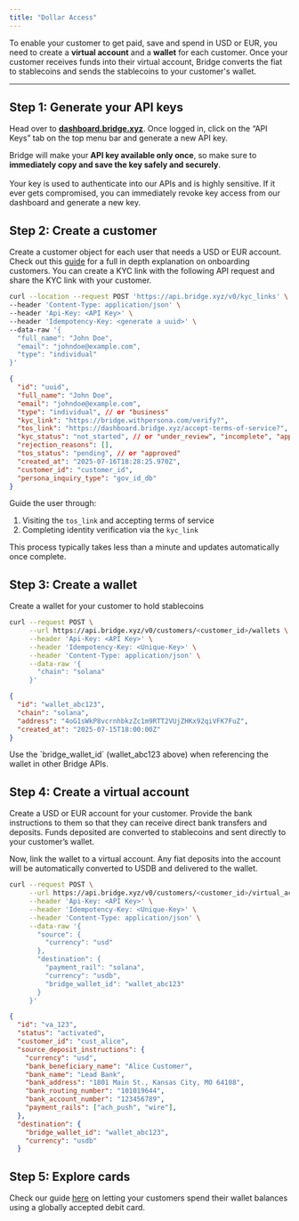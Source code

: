 ```yaml
---
title: "Dollar Access"
---
```


To enable your customer to get paid, save and spend in USD or EUR, you need to create a **virtual account** and a **wallet** for each customer. Once your customer receives funds into their virtual account, Bridge converts the fiat to stablecoins and sends the stablecoins to your customer's wallet.

---

## Step 1: Generate your API keys

Head over to [**dashboard.bridge.xyz**](https://dashboard.bridge.xyz/). Once logged in, click on the “API Keys” tab on the top menu bar and generate a new API key.

Bridge will make your **API key available only once**, so make sure to **immediately copy and save the key safely and securely**. \
\
Your key is used to authenticate into our APIs and is highly sensitive. If it ever gets compromised, you can immediately revoke key access from our dashboard and generate a new key.

## Step 2: Create a customer

Create a customer object for each user that needs a USD or EUR account. Check out this [guide](/get-started/introduction/quick-start/create-your-first-customer) for a full in depth explanation on onboarding customers. You can create a KYC link with the following API request and share the KYC link with your customer.

```bash Request expandable
curl --location --request POST 'https://api.bridge.xyz/v0/kyc_links' \
--header 'Content-Type: application/json' \
--header 'Api-Key: <API Key>' \
--header 'Idempotency-Key: <generate a uuid>' \
--data-raw '{
  "full_name": "John Doe",
  "email": "johndoe@example.com",
  "type": "individual"
}'
```

```json Response expandable
{
  "id": "uuid",
  "full_name": "John Doe",
  "email": "johndoe@example.com",
  "type": "individual", // or "business"
  "kyc_link": "https://bridge.withpersona.com/verify?",
  "tos_link": "https://dashboard.bridge.xyz/accept-terms-of-service?",
  "kyc_status": "not_started", // or "under_review", "incomplete", "approved" or "rejected"
  "rejection_reasons": [],
  "tos_status": "pending", // or "approved"
  "created_at": "2025-07-16T18:28:25.970Z",
  "customer_id": "customer_id",
  "persona_inquiry_type": "gov_id_db"
}
```

Guide the user through:

1. Visiting the `tos_link` and accepting terms of service
2. Completing identity verification via the `kyc_link`

This process typically takes less than a minute and updates automatically once complete.

## Step 3: Create a wallet

Create a wallet for your customer to hold stablecoins

```bash Request expandable
curl --request POST \
     --url https://api.bridge.xyz/v0/customers/<customer_id>/wallets \
     --header 'Api-Key: <API Key>' \
     --header 'Idempotency-Key: <Unique-Key>' \
     --header 'Content-Type: application/json' \
     --data-raw '{
       "chain": "solana"
     }'
```

```json Response expandable
{
  "id": "wallet_abc123",
  "chain": "solana",
  "address": "4oG1sWkP8vcrnhbkzZc1m9RTT2VUjZHKx92qiVFK7FuZ",
  "created_at": "2025-07-15T18:00:00Z"
}
```

<Note>
  Use the `bridge_wallet_id` (wallet_abc123 above) when referencing the wallet in other Bridge APIs.
</Note>

## Step 4: Create a virtual account

Create a USD or EUR account for your customer. Provide the bank instructions to them so that they can receive direct bank transfers and deposits. Funds deposited are converted to stablecoins and sent directly to your customer’s wallet.

Now, link the wallet to a virtual account. Any fiat deposits into the account will be automatically converted to USDB and delivered to the wallet.

```bash Request expandable
curl --request POST \
     --url https://api.bridge.xyz/v0/customers/<customer_id>/virtual_accounts \
     --header 'Api-Key: <API Key>' \
     --header 'Idempotency-Key: <Unique-Key>' \
     --header 'Content-Type: application/json' \
     --data-raw '{
       "source": {
         "currency": "usd"
       },
       "destination": {
         "payment_rail": "solana",
         "currency": "usdb",
         "bridge_wallet_id": "wallet_abc123"
       }
     }'
```

```json Response expandable
{
  "id": "va_123",
  "status": "activated",
  "customer_id": "cust_alice",
  "source_deposit_instructions": {
    "currency": "usd",
    "bank_beneficiary_name": "Alice Customer",
    "bank_name": "Lead Bank",
    "bank_address": "1801 Main St., Kansas City, MO 64108",
    "bank_routing_number": "101019644",
    "bank_account_number": "123456789",
    "payment_rails": ["ach_push", "wire"],
  },
  "destination": {
    "bridge_wallet_id": "wallet_abc123",
    "currency": "usdb"
  }
```

## Step 5: Explore cards

Check our guide [here](/get-started/guides/cards/spend) on letting your customers spend their wallet balances using a globally accepted debit card.